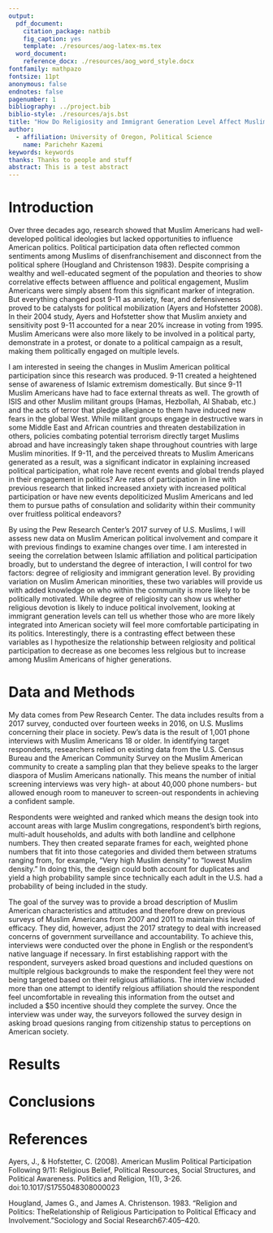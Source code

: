 ```yaml
---
output:
  pdf_document:
    citation_package: natbib
    fig_caption: yes
    template: ./resources/aog-latex-ms.tex
  word_document:
    reference_docx: ./resources/aog_word_style.docx
fontfamily: mathpazo
fontsize: 11pt
anonymous: false
endnotes: false
pagenumber: 1
bibliography: ../project.bib
biblio-style: ./resources/ajs.bst
title: "How Do Religiosity and Immigrant Generation Level Affect Muslim American Political Participation?"
author:
  - affiliation: University of Oregon, Political Science
    name: Parichehr Kazemi
keywords: keywords
thanks: Thanks to people and stuff
abstract: This is a test abstract
---
```


# Introduction

Over three decades ago, research showed that Muslim Americans had well-developed political ideologies but lacked opportunities to influence American politics. Political participation data often reflected common sentiments among Muslims of disenfranchisement and disconnect from the political sphere (Hougland and Christenson 1983). Despite comprising a wealthy and well-educated segment of the population and theories to show correlative effects between affluence and political engagement, Muslim Americans were simply absent from this significant marker of integration. But everything changed post 9-11 as anxiety, fear, and defensiveness proved to be catalysts for political mobilization (Ayers and Hofstetter 2008). In their 2004 study, Ayers and Hofstetter show that Muslim anxiety and sensitivity post 9-11 accounted for a near 20% increase in voting from 1995. Muslim Americans were also more likely to be involved in a political party, demonstrate in a protest, or donate to a political campaign as a result, making them politically engaged on multiple levels. 

I am interested in seeing the changes in Muslim American political participation since this research was produced. 9-11 created a heightened sense of awareness of Islamic extremism domestically. But since 9-11 Muslim Americans have had to face external threats as well. The growth of ISIS and other Muslim militant groups (Hamas, Hezbollah, Al Shabab, etc.) and the acts of terror that pledge allegiance to them have induced new fears in the global West. While militant groups engage in destructive wars in some Middle East and African countries and threaten destabilization in others, policies combating potential terrorism directly target Muslims abroad and have increasingly taken shape throughout countries with large Muslim minorities. If 9-11, and the perceived threats to Muslim Americans generated as a result, was a significant indicator in explaining increased political participation, what role have recent events and global trends played in their engagement in politics? Are rates of participation in line with previous research that linked increased anxiety with increased political participation or have new events depoliticized Muslim Americans and led them to pursue paths of consulation and solidarity within their community over fruitless political endeavors? 

By using the Pew Research Center's 2017 survey of U.S. Muslims, I will assess new data on Muslim American political involvement and compare it with previous findings to examine changes over time. I am interested in seeing the correlation between Islamic affiliation and political participation broadly, but to understand the degree of interaction, I will control for two factors: degree of religiosity and immigrant generation level. By providing variation on Muslim American minorities, these two variables will provide us with added knowledge on who within the community is more likely to be politically motivated. While degree of religiosity can show us whether religious devotion is likely to induce political involvement, looking at immigrant generation levels can tell us whether those who are more likely integrated into American society will feel more comfortable participating in its politics. Interestingly, there is a contrasting effect between these variables as I hypothesize the relationship between relgiosity and political participation to decrease as one becomes less relgious but to increase among Muslim Americans of higher generations. 

# Data and Methods

My data comes from Pew Research Center. The data includes results from a 2017 survey, conducted over fourteen weeks in 2016, on U.S. Muslims concerning their place in society. Pew's data is the result of 1,001 phone interviews with Muslim Americans 18 or older. In identifying target respondents, researchers relied on existing data from the U.S. Census Bureau and the American Community Survey on the Muslim American community to create a sampling plan that they believe speaks to the larger diaspora of Muslim Americans nationally. This means the number of initial screening interviews was very high- at about 40,000 phone numbers- but allowed enough room to maneuver to screen-out respondents in achieving a confident sample. 

Respondents were weighted and ranked which means the design took into account areas with large Muslim congregations, respondent's birth regions, multi-adult households, and adults with both landline and cellphone numbers. They then created separate frames for each, weighted phone numbers that fit into those categories and divided them between stratums ranging from, for example, "Very high Muslim density" to "lowest Muslim density." In doing this, the design could both account for duplicates and yield a high probability sample since technically each adult in the U.S. had a probability of being included in the study. 

The goal of the survey was to provide a broad description of Muslim American characteristics and attitudes and therefore drew on previous surveys of Muslim Americans from 2007 and 2011 to maintain this level of efficacy. They did, however, adjust the 2017 strategy to deal with increased concerns of government surveillance and accountability. To achieve this, interviews were conducted over the phone in English or the respondent's native language if necessary. In first establishing rapport with the respondent, surveyers asked broad questions and included questions on multiple relgious backgrounds to make the respondent feel they were not being targeted based on their religious affiliations. The interview included more than one attempt to identify relgious affiliation should the respondent feel uncomfortable in revealing this information from the outset and included a $50 incentive should they complete the survey. Once the interview was under way, the surveyors followed the survey design in asking broad quesions ranging from citizenship status to perceptions on American society. 


# Results

# Conclusions

# References

Ayers, J., & Hofstetter, C. (2008). American Muslim Political Participation Following 9/11: Religious Belief, Political Resources, Social Structures, and Political Awareness. Politics and Religion, 1(1), 3-26. doi:10.1017/S1755048308000023

Hougland, James G., and James A. Christenson. 1983. “Religion and Politics: TheRelationship of Religious Participation to Political Efficacy and Involvement.”Sociology and Social Research67:405–420.
